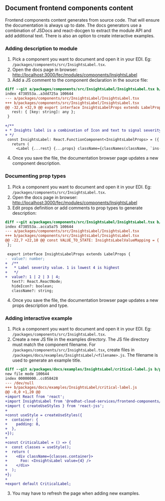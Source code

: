 
## Document frontend components content

Frontend components content generates from source code. That will ensure the documentation is always up to date. The docs generators use a combination of JSDocs and react-docgen to extract the module API and add additional text. There is also an option to create interactive examples.

### Adding description to module

1. Pick a component you want to document and open it in your EDI. Eg: `/packages/components/src/InsightsLabel.tsx`.
2. Open the docs page in browser: <a href="http://localhost:3000/fec/modules/components/InsightsLabel" target="_blank">http://localhost:3000/fec/modules/components/InsightsLabel</a>
3. Add a JS comment to the component declaration in the source file:

<Alert isInline className="pf-u-mt-md" variant="info" title="The code comment muset be multiline!" />

```diff
diff --git a/packages/components/src/InsightsLabel/InsightsLabel.tsx b/packages/components/src/InsightsLabel/InsightsLabel.tsx
index 4738553a..a3dd725a 100644
--- a/packages/components/src/InsightsLabel/InsightsLabel.tsx
+++ b/packages/components/src/InsightsLabel/InsightsLabel.tsx
@@ -32,6 +32,9 @@ export interface InsightsLabelProps extends LabelProps {
   rest: { [key: string]: any };
 }
 
+/**
+ * Insights label is a combination of Icon and text to signal severity of a state of an entity.
+ */
 const InsightsLabel: React.FunctionComponent<InsightsLabelProps> = ({ value = 1, text, hideIcon, className, rest, ...props }) => {
   return (
     <Label {...rest} {...props} className={classNames(className, `ins-c-label-${value}`)} icon={!hideIcon && VALUE_TO_STATE[value].icon}>

```
4. Once you save the file, the documentation browser page updates a new component description.




### Documenting prop types

1. Pick a component you want to document and open it in your EDI. Eg: `/packages/components/src/InsightsLabel.tsx`.
2. Open the docs page in browser: <a href="http://localhost:3000/fec/modules/components/InsightsLabel" target="_blank">http://localhost:3000/fec/modules/components/InsightsLabel</a>
3. Edit props definition or add comments to prop types to generate description:

<Alert className="pf-u-mt-md" isInline variant="info" title="The code comment muset be multiline!" />

```diff
diff --git a/packages/components/src/InsightsLabel/InsightsLabel.tsx b/packages/components/src/InsightsLabel/InsightsLabel.tsx
index 4738553a..acca5a75 100644
--- a/packages/components/src/InsightsLabel/InsightsLabel.tsx
+++ b/packages/components/src/InsightsLabel/InsightsLabel.tsx
@@ -22,7 +22,10 @@ const VALUE_TO_STATE: InsightsLabelValueMapping = {
 };
 
 export interface InsightsLabelProps extends LabelProps {
-  value?: number;
+  /**
+   * Label severity value. 1 is lowest 4 is highest
+   */
+  value?: 1 | 2 | 3 | 4;
   text?: React.ReactNode;
   hideIcon?: boolean;
   className?: string;

```
4. Once you save the file, the documentation browser page updates a new props description and type.

### Adding interactive example

1. Pick a component you want to document and open it in your EDI. Eg: `/packages/components/src/InsightsLabel.tsx`.
2. Create a new JS file in the examples directory. The JS file directory must match the component filename. For `/packages/components/src/InsightsLabel.tsx`, create files in `/packages/docs/examples/InsightsLabel/<filename>.js`. The filename is used to generate an example title.

<Alert className="pf-u-mt-md" isInline variant="info" title="We use JSS to style documentation components." />

```diff
diff --git a/packages/docs/examples/InsightsLabel/critical-label.js b/packages/docs/examples/InsightsLabel/critical-label.js
new file mode 100644
index 00000000..cc058428
--- /dev/null
+++ b/packages/docs/examples/InsightsLabel/critical-label.js
@@ -0,0 +1,20 @@
+import React from 'react';
+import InsightsLabel from '@redhat-cloud-services/frontend-components/InsightsLabel';
+import { createUseStyles } from 'react-jss';
+
+const useStyle = createUseStyles({
+  container: {
+    padding: 8,
+  },
+});
+
+const CriticalLabel = () => {
+  const classes = useStyle();
+  return (
+    <div className={classes.container}>
+      Foo: <InsightsLabel value={4} />
+    </div>
+  );
+};
+
+export default CriticalLabel;

```
3. You may have to refresh the page when adding new examples.
